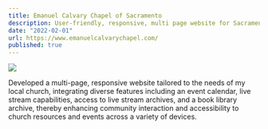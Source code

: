 ```yaml
---
title: Emanuel Calvary Chapel of Sacramento
description: User-friendly, responsive, multi page website for Sacramento local church.
date: "2022-02-01"
url: https://www.emanuelcalvarychapel.com/
published: true
---
```


[![](https://utfs.io/f/22863caf-de51-4534-b191-33557a454c69-b9r3bw.png)](https://www.emanuelcalvarychapel.com/)

Developed a multi-page, responsive website tailored to the needs of my local church, integrating diverse features including an event calendar, live stream capabilities, access to live stream archives, and a book library archive, thereby enhancing community interaction and accessibility to church resources and events across a variety of devices.
